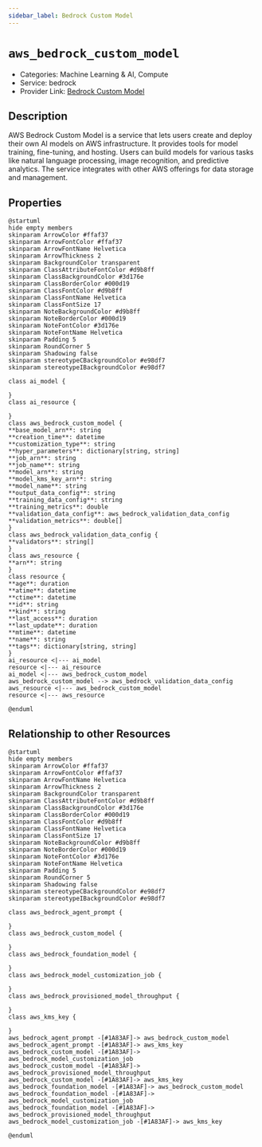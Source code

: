```yaml
---
sidebar_label: Bedrock Custom Model
---
```


# `aws_bedrock_custom_model`

- Categories: Machine Learning & AI, Compute
- Service: bedrock
- Provider Link: [Bedrock Custom Model](https://docs.aws.amazon.com/bedrock/latest/userguide/custom-models.html)

## Description
AWS Bedrock Custom Model is a service that lets users create and deploy their own AI models on AWS infrastructure. It provides tools for model training, fine-tuning, and hosting. Users can build models for various tasks like natural language processing, image recognition, and predictive analytics. The service integrates with other AWS offerings for data storage and management.

## Properties
<ZoomPanPinch>

```kroki imgType="plantuml" imgAlt="Diagram of Bedrock Custom Model data model"
@startuml
hide empty members
skinparam ArrowColor #ffaf37
skinparam ArrowFontColor #ffaf37
skinparam ArrowFontName Helvetica
skinparam ArrowThickness 2
skinparam BackgroundColor transparent
skinparam ClassAttributeFontColor #d9b8ff
skinparam ClassBackgroundColor #3d176e
skinparam ClassBorderColor #000d19
skinparam ClassFontColor #d9b8ff
skinparam ClassFontName Helvetica
skinparam ClassFontSize 17
skinparam NoteBackgroundColor #d9b8ff
skinparam NoteBorderColor #000d19
skinparam NoteFontColor #3d176e
skinparam NoteFontName Helvetica
skinparam Padding 5
skinparam RoundCorner 5
skinparam Shadowing false
skinparam stereotypeCBackgroundColor #e98df7
skinparam stereotypeIBackgroundColor #e98df7

class ai_model {

}
class ai_resource {

}
class aws_bedrock_custom_model {
**base_model_arn**: string
**creation_time**: datetime
**customization_type**: string
**hyper_parameters**: dictionary[string, string]
**job_arn**: string
**job_name**: string
**model_arn**: string
**model_kms_key_arn**: string
**model_name**: string
**output_data_config**: string
**training_data_config**: string
**training_metrics**: double
**validation_data_config**: aws_bedrock_validation_data_config
**validation_metrics**: double[]
}
class aws_bedrock_validation_data_config {
**validators**: string[]
}
class aws_resource {
**arn**: string
}
class resource {
**age**: duration
**atime**: datetime
**ctime**: datetime
**id**: string
**kind**: string
**last_access**: duration
**last_update**: duration
**mtime**: datetime
**name**: string
**tags**: dictionary[string, string]
}
ai_resource <|--- ai_model
resource <|--- ai_resource
ai_model <|--- aws_bedrock_custom_model
aws_bedrock_custom_model --> aws_bedrock_validation_data_config
aws_resource <|--- aws_bedrock_custom_model
resource <|--- aws_resource

@enduml
```

</ZoomPanPinch>


## Relationship to other Resources
<ZoomPanPinch>

```kroki imgType="plantuml" imgAlt="Diagram of Bedrock Custom Model resource relationships"
@startuml
hide empty members
skinparam ArrowColor #ffaf37
skinparam ArrowFontColor #ffaf37
skinparam ArrowFontName Helvetica
skinparam ArrowThickness 2
skinparam BackgroundColor transparent
skinparam ClassAttributeFontColor #d9b8ff
skinparam ClassBackgroundColor #3d176e
skinparam ClassBorderColor #000d19
skinparam ClassFontColor #d9b8ff
skinparam ClassFontName Helvetica
skinparam ClassFontSize 17
skinparam NoteBackgroundColor #d9b8ff
skinparam NoteBorderColor #000d19
skinparam NoteFontColor #3d176e
skinparam NoteFontName Helvetica
skinparam Padding 5
skinparam RoundCorner 5
skinparam Shadowing false
skinparam stereotypeCBackgroundColor #e98df7
skinparam stereotypeIBackgroundColor #e98df7

class aws_bedrock_agent_prompt {

}
class aws_bedrock_custom_model {

}
class aws_bedrock_foundation_model {

}
class aws_bedrock_model_customization_job {

}
class aws_bedrock_provisioned_model_throughput {

}
class aws_kms_key {

}
aws_bedrock_agent_prompt -[#1A83AF]-> aws_bedrock_custom_model
aws_bedrock_agent_prompt -[#1A83AF]-> aws_kms_key
aws_bedrock_custom_model -[#1A83AF]-> aws_bedrock_model_customization_job
aws_bedrock_custom_model -[#1A83AF]-> aws_bedrock_provisioned_model_throughput
aws_bedrock_custom_model -[#1A83AF]-> aws_kms_key
aws_bedrock_foundation_model -[#1A83AF]-> aws_bedrock_custom_model
aws_bedrock_foundation_model -[#1A83AF]-> aws_bedrock_model_customization_job
aws_bedrock_foundation_model -[#1A83AF]-> aws_bedrock_provisioned_model_throughput
aws_bedrock_model_customization_job -[#1A83AF]-> aws_kms_key

@enduml
```

</ZoomPanPinch>





